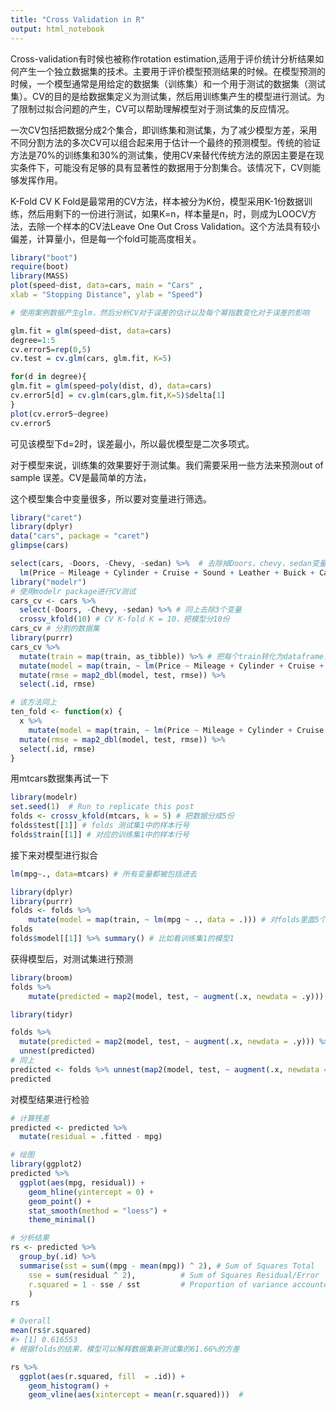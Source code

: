 ```yaml
---
title: "Cross Validation in R"
output: html_notebook
---
```


Cross-validation有时候也被称作rotation estimation,适用于评价统计分析结果如何产生一个独立数据集的技术。主要用于评价模型预测结果的时候。在模型预测的时候，一个模型通常是用给定的数据集（训练集）和一个用于测试的数据集（测试集）。CV的目的是给数据集定义为测试集，然后用训练集产生的模型进行测试。为了限制过拟合问题的产生，CV可以帮助理解模型对于测试集的反应情况。

一次CV包括把数据分成2个集合，即训练集和测试集，为了减少模型方差，采用不同分割方法的多次CV可以组合起来用于估计一个最终的预测模型。传统的验证方法是70%的训练集和30%的测试集，使用CV来替代传统方法的原因主要是在现实条件下，可能没有足够的具有显著性的数据用于分割集合。该情况下，CV则能够发挥作用。

K-Fold CV
K Fold是最常用的CV方法，样本被分为K份，模型采用K-1份数据训练，然后用剩下的一份进行测试，如果K=n，样本量是n，时，则成为LOOCV方法，去除一个样本的CV法Leave One Out Cross Validation。这个方法具有较小偏差，计算量小，但是每一个fold可能高度相关。

```r
library("boot")
require(boot)
library(MASS)
plot(speed~dist, data=cars, main = "Cars" ,
xlab = "Stopping Distance", ylab = "Speed")
```
```r
# 使用案例数据产生glm，然后分析CV对于误差的估计以及每个幂指数变化对于误差的影响

glm.fit = glm(speed~dist, data=cars)
degree=1:5
cv.error5=rep(0,5)
cv.test = cv.glm(cars, glm.fit, K=5)

for(d in degree){
glm.fit = glm(speed~poly(dist, d), data=cars)
cv.error5[d] = cv.glm(cars,glm.fit,K=5)$delta[1]
}
plot(cv.error5~degree)
cv.error5

```
可见该模型下d=2时，误差最小，所以最优模型是二次多项式。

对于模型来说，训练集的效果要好于测试集。我们需要采用一些方法来预测out of sample 误差。CV是最简单的方法，

这个模型集合中变量很多，所以要对变量进行筛选。

```r
library("caret")
library(dplyr)
data("cars", package = "caret")
glimpse(cars)

select(cars, -Doors, -Chevy, -sedan) %>%  # 去除掉Doors，chevy，sedan变量
  lm(Price ~ Mileage + Cylinder + Cruise + Sound + Leather + Buick + Cadillac + Pontiac + Saab + Saturn + convertible + coupe + hatchback + wagon, data = .) # 对模型进行线性拟合
library("modelr")
# 使用modelr package进行CV测试
cars_cv <- cars %>% 
  select(-Doors, -Chevy, -sedan) %>% # 同上去除3个变量
  crossv_kfold(10) # CV K-fold K = 10，把模型分10份
cars_cv # 分割的数据集
library(purrr)
cars_cv %>% 
  mutate(train = map(train, as_tibble)) %>% # 把每个train转化为dataframe，然后给定义变量train
  mutate(model = map(train, ~ lm(Price ~ Mileage + Cylinder + Cruise + Sound + Leather + Buick + Cadillac + Pontiac + Saab + Saturn + convertible + coupe + hatchback + wagon,  data = .))) %>% # 对每个train，做线性回归拟合
  mutate(rmse = map2_dbl(model, test, rmse)) %>%
  select(.id, rmse)
```
```r

# 该方法同上
ten_fold <- function(x) {
  x %>% 
    mutate(model = map(train, ~ lm(Price ~ Mileage + Cylinder + Cruise + Sound + Leather + Buick + Cadillac + Pontiac + Saab + Saturn + convertible + coupe + hatchback + wagon, data = .))) %>%
  mutate(rmse = map2_dbl(model, test, rmse)) %>%
  select(.id, rmse)
}

```

用mtcars数据集再试一下
```r
library(modelr)
set.seed(1)  # Run to replicate this post
folds <- crossv_kfold(mtcars, k = 5) # 把数据分成5份
folds$test[[1]] # folds 测试集1中的样本行号
folds$train[[1]] # 对应的训练集1中的样本行号
```
接下来对模型进行拟合
```r
lm(mpg~., data=mtcars) # 所有变量都被包括进去
```

```r
library(dplyr)
library(purrr)
folds <- folds %>% 
    mutate(model = map(train, ~ lm(mpg ~ ., data = .))) # 对folds里面5个训练集分别进行拟合，并放到新的变量model中
folds 
folds$model[[1]] %>% summary() # 比如看训练集1的模型1
```

获得模型后，对测试集进行预测 
```r
library(broom)
folds %>% 
    mutate(predicted = map2(model, test, ~ augment(.x, newdata = .y))) # 产生一个新的测试集结果的列predicted
```


```r
library(tidyr)

folds %>%
  mutate(predicted = map2(model, test, ~ augment(.x, newdata = .y))) %>% 
  unnest(predicted)
# 同上
predicted <- folds %>% unnest(map2(model, test, ~ augment(.x, newdata = .y)))
predicted
```

对模型结果进行检验

```r
# 计算残差
predicted <- predicted %>% 
  mutate(residual = .fitted - mpg)

# 绘图
library(ggplot2)
predicted %>%
  ggplot(aes(mpg, residual)) +
    geom_hline(yintercept = 0) +
    geom_point() +
    stat_smooth(method = "loess") +
    theme_minimal()

# 分析结果
rs <- predicted %>%
  group_by(.id) %>% 
  summarise(sst = sum((mpg - mean(mpg)) ^ 2), # Sum of Squares Total
    sse = sum(residual ^ 2),          # Sum of Squares Residual/Error
    r.squared = 1 - sse / sst         # Proportion of variance accounted for
    )
rs
```


```r
# Overall
mean(rs$r.squared)
#> [1] 0.616553
# 根据folds的结果，模型可以解释数据集新测试集的61.66%的方差

rs %>% 
  ggplot(aes(r.squared, fill  = .id)) +
    geom_histogram() +
    geom_vline(aes(xintercept = mean(r.squared)))  # 
```


